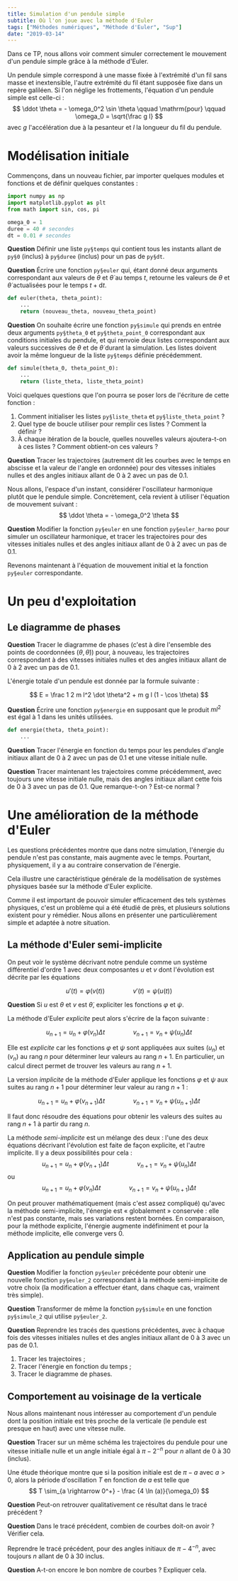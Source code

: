 ```yaml
---
title: Simulation d'un pendule simple
subtitle: Où l'on joue avec la méthode d'Euler
tags: ["Méthodes numériques", "Méthode d'Euler", "Sup"]
date: "2019-03-14"
---
```



Dans ce TP, nous allons voir comment simuler correctement le mouvement d'un pendule simple grâce à la méthode d'Euler.

<!-- \begin{wrapfigure}{l}{2cm}
\begin{tikzpicture}
\draw [thin, dashed, black!60] (0,0) -- (0,-2) ;
\draw (0,0) -- (-60:1.8) ;
\shade [shading = ball, ball color = black] (-60:1.8) circle (3pt) ;
\draw [-latex] (-90:1) arc (-90:-60:1) node [midway, below] {$\theta$};
\shade [top color = white, bottom color = black!40, color = white!0] (-1,0.2) rectangle (1,0) ;
\end{tikzpicture}
\end{wrapfigure} -->

Un pendule simple correspond à une masse fixée à l'extrémité d'un fil sans masse et inextensible, l'autre extrémité du fil étant supposée fixe dans un repère galiléen. Si l'on néglige les frottements, l'équation d'un pendule simple est celle-ci&nbsp;:
$$
\ddot \theta = - \omega_0^2 \sin \theta \qquad \mathrm{pour} \qquad \omega_0 = \sqrt{\frac g l}
$$
avec $g$ l'accélération due à la pesanteur et $l$ la longueur du fil du pendule.

# Modélisation initiale

Commençons, dans un nouveau fichier, par importer quelques modules et fonctions et de définir quelques constantes&nbsp;:
```python
import numpy as np
import matplotlib.pyplot as plt
from math import sin, cos, pi

omega_0 = 1
duree = 40 # secondes
dt = 0.01 # secondes
```

**Question** Définir une liste `py§temps` qui contient tous les instants allant de `py§0` (inclus) à `py§duree` (inclus) pour un pas de `py§dt`.

**Question** Écrire une fonction `py§euler` qui, étant donné deux arguments correspondant aux valeurs de $\theta$ et $\dot \theta$ au temps $t$, retourne les valeurs de $\theta$ et $\dot \theta$ actualisées pour le temps $t + \mathrm{d} t$.

```python
def euler(theta, theta_point):
	...
	return (nouveau_theta, nouveau_theta_point)
```

**Question** On souhaite écrire une fonction `py§simule` qui prends en entrée deux arguments `py§theta_0` et `py§theta_point_0` correspondant aux conditions initiales du pendule, et qui renvoie deux listes correspondant aux valeurs successives de $\theta$ et de&nbsp;$\dot \theta$ durant la simulation. Les listes doivent avoir la même longueur de la liste `py§temps` définie précédemment. 
```python
def simule(theta_0, theta_point_0):
	...
	return (liste_theta, liste_theta_point)
```
Voici quelques questions que l'on pourra se poser lors de l'écriture de cette fonction&nbsp;:

1. Comment initialiser les listes `py§liste_theta` et `py§liste_theta_point`&nbsp;?
1. Quel type de boucle utiliser pour remplir ces listes&nbsp;? Comment la définir&nbsp;?
1. À chaque itération de la boucle, quelles nouvelles valeurs ajoutera-t-on à ces listes&nbsp;? Comment obtient-on ces valeurs&nbsp;?

**Question** Tracer les trajectoires (autrement dit les courbes avec le temps en abscisse et la valeur de l'angle en ordonnée) pour des vitesses initiales nulles et des angles initiaux allant de $0$ à $2$ avec un pas de $0.1$.

Nous allons, l'espace d'un instant, considérer l'oscillateur harmonique plutôt que le pendule simple. Concrètement, cela revient à utiliser l'équation de mouvement suivant&nbsp;:
$$
\ddot \theta = - \omega_0^2 \theta
$$

**Question** Modifier la fonction `py§euler` en une fonction `py§euler_harmo` pour simuler un oscillateur harmonique, et tracer les trajectoires pour des vitesses initiales nulles et des angles initiaux allant de $0$ à $2$ avec un pas de $0.1$.

Revenons maintenant à l'équation de mouvement initial et la fonction `py§euler` correspondante.

# Un peu d'exploitation

## Le diagramme de phases

**Question** Tracer le diagramme de phases (c'est à dire l'ensemble des points de coordonnées&nbsp;$(\theta, \dot \theta)$) pour, à nouveau, les trajectoires correspondant à des vitesses initiales nulles et des angles initiaux allant de $0$ à $2$ avec un pas de $0.1$.

L'énergie totale d'un pendule est donnée par la formule suivante&nbsp;:

<!-- $$
E = \underbrace{\frac 1 2 m l^2 \dot \theta^2}_{E_C} + \underbrace{\vphantom{\frac 1 2}m g l (1 - \cos \theta)}_{E_P}
$$ -->

$$
E = \frac 1 2 m l^2 \dot \theta^2 + m g l (1 - \cos \theta)
$$

**Question** Écrire une fonction `py§energie` en supposant que le produit $m l^2$ est égal à $1$ dans les unités utilisées.

```python
def energie(theta, theta_point):
	...
```

**Question** Tracer l'énergie en fonction du temps pour les pendules d'angle initiaux allant de $0$ à $2$ avec un pas de $0.1$ et une vitesse initiale nulle.

**Question** Tracer maintenant les trajectoires comme précédemment, avec toujours une vitesse initiale nulle, mais des angles initiaux allant cette fois de $0$ à $3$ avec un pas de $0.1$. Que remarque-t-on&nbsp;? Est-ce normal&nbsp;?

# Une amélioration de la méthode d'Euler

Les questions précédentes montre que dans notre simulation, l'énergie du pendule n'est pas constante, mais augmente avec le temps. Pourtant, physiquement, il y a au contraire conservation de l'énergie.

Cela illustre une caractéristique générale de la modélisation de systèmes physiques basée sur la méthode d'Euler explicite.

Comme il est important de pouvoir simuler efficacement des tels systèmes physiques, c'est un problème qui a été étudié de près, et plusieurs solutions existent pour y rémédier. Nous allons en présenter une particulièrement simple et adaptée à notre situation.

## La méthode d'Euler semi-implicite

On peut voir le système décrivant notre pendule comme un système différentiel d'ordre&nbsp;$1$ avec deux composantes $u$ et $v$ dont l'évolution est décrite par les équations

$$
u'(t) = \varphi(v(t)) \qquad \qquad v'(t) = \psi(u(t))
$$

<!-- $$
\left\{
\begin{array}{r@{\ }l}
u'(t) & = \varphi(v(t)) \\
v'(t) & = \psi(u(t))
\end{array} \right.
$$ -->

**Question** Si $u$ est $\theta$ et $v$ est $\dot \theta$, expliciter les fonctions $\varphi$ et $\psi$.

La méthode d'Euler _explicite_ peut alors s'écrire de la façon suivante&nbsp;:

$$
u_{n + 1} = u_n + \varphi(v_n) \Delta t \qquad \qquad v_{n+1} = v_n + \psi(u_n) \Delta t
$$

<!-- $$ \left\{
	\begin{array}{r@{\ }l}
u_{n+1} & = u_n + \varphi(v_n) \Delta t \\
v_{n+1} & = v_n + \psi(u_n) \Delta t
	\end{array}
\right. $$ -->

Elle est _explicite_ car les fonctions $\varphi$ et $\psi$ sont appliquées aux suites $(u_n)$ et $(v_n)$ au rang $n$ pour déterminer leur valeurs au rang $n+1$. En particulier, un calcul direct permet de trouver les valeurs au rang $n+1$.

La version _implicite_ de la méthode d'Euler applique les fonctions $\varphi$ et $\psi$ aux suites au rang $n+1$ pour déterminer leur valeur au rang $n+1$&nbsp;:

$$
u_{n + 1} = u_n + \varphi(v_{n + 1}) \Delta t \qquad \qquad v_{n+1} = v_n + \psi(u_{n + 1}) \Delta t
$$

<!-- $$ \left\{
	\begin{array}{r@{\ }l}
u_{n+1} & = u_n + \varphi(v_{n+1}) \Delta t \\
v_{n+1} & = v_n + \psi(u_{n+1}) \Delta t
	\end{array}
\right. $$ -->

Il faut donc résoudre des équations pour obtenir les valeurs des suites au rang $n + 1$ à partir du rang $n$.

La méthode _semi-implicite_ est un mélange des deux&nbsp;: l'une des deux équations décrivant l'évolution est faite de façon explicite, et l'autre implicite. Il y a deux possibilités pour cela&nbsp;:
$$
u_{n + 1} = u_n + \varphi(v_{n + 1}) \Delta t \qquad \qquad v_{n + 1} = v_n + \psi(u_{n}) \Delta t
$$
ou
$$
u_{n + 1} = u_n + \varphi(v_{n}) \Delta t \qquad \qquad v_{n + 1} = v_n + \psi(u_{n + 1}) \Delta t
$$

<!-- $$ \left\{
	\begin{array}{r@{\ }l}
u_{n+1} & = u_n + \varphi(v_{n+1}) \Delta t \\
v_{n+1} & = v_n + \psi(u_n) \Delta t
	\end{array}
\right. \qquad \hbox{ou} \qquad
\left\{
	\begin{array}{r@{\ }l}
u_{n+1} & = u_n + \varphi(v_n) \Delta t \\
v_{n+1} & = v_n + \psi(u_{n+1}) \Delta t
	\end{array}
\right.
$$ -->

On peut prouver mathématiquement (mais c'est assez compliqué) qu'avec la méthode semi-implicite, l'énergie est «&nbsp;globalement&nbsp;» conservée&nbsp;: elle n'est pas constante, mais ses variations restent bornées. En comparaison, pour la méthode explicite, l'énergie augmente indéfiniment et pour la méthode implicite, elle converge vers $0$.

## Application au pendule simple

**Question** Modifier la fonction `py§euler` précédente pour obtenir une nouvelle fonction `py§euler_2` correspondant à la méthode semi-implicite de votre choix (la modification a effectuer étant, dans chaque cas, vraiment très simple).

**Question** Transformer de même la fonction `py§simule` en une fonction `py§simule_2` qui utilise `py§euler_2`.

**Question** Reprendre les tracés des questions précédentes, avec à chaque fois des vitesses initiales nulles et des angles initiaux allant de $0$ à $3$ avec un pas de $0.1$.

1. Tracer les trajectoires&nbsp;;
1. Tracer l'énergie en fonction du temps&nbsp;;
1. Tracer le diagramme de phases.

## Comportement au voisinage de la verticale

Nous allons maintenant nous intéresser au comportement d'un pendule dont la position initiale est très proche de la verticale (le pendule est presque en haut) avec une vitesse nulle.

**Question** Tracer sur un même schéma les trajectoires du pendule pour une vitesse initialle nulle et un angle initiale égal à $\pi - 2^{-n}$ pour $n$ allant de $0$ à $30$ (inclus).

Une étude théorique montre que si la position initiale est de $\pi - a$ avec $a > 0$, alors la période d'oscillation $T$ en fonction de $a$ est telle que
$$
T \sim_{a \rightarrow 0^+} - \frac {4 \ln (a)}{\omega_0}
$$

**Question** Peut-on retrouver qualitativement ce résultat dans le tracé précédent&nbsp;?

**Question** Dans le tracé précédent, combien de courbes doit-on avoir&nbsp;? Vérifier cela.

Reprendre le tracé précédent, pour des angles initiaux de $\pi - 4^{-n}$, avec toujours $n$ allant de $0$ à $30$ inclus.

**Question** A-t-on encore le bon nombre de courbes&nbsp;? Expliquer cela.